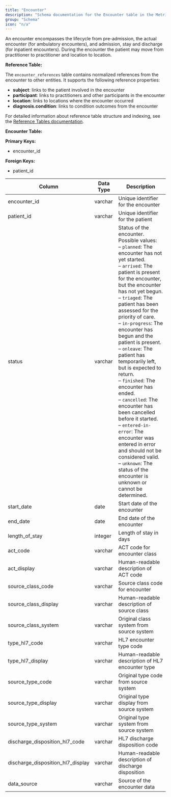 ```yaml
---
title: "Encounter"
description: "Schema documentation for the Encounter table in the Metriport data model"
group: "Schema"
icon: "n/a"
---
```


An encounter encompasses the lifecycle from pre-admission, the actual encounter (for ambulatory encounters), and admission, stay and discharge (for inpatient encounters). During the encounter the patient may move from practitioner to practitioner and location to location.

**Reference Table:**

The `encounter_references` table contains normalized references from the encounter to other entities. It supports the following reference properties:
* **subject**: links to the patient involved in the encounter
* **participant**: links to practitioners and other participants in the encounter
* **location**: links to locations where the encounter occurred
* **diagnosis.condition**: links to condition outcomes from the encounter

For detailed information about reference table structure and indexing, see the [Reference Tables documentation](/medical-api/handling-data/schema/reference-tables).

**Encounter Table:**

**Primary Keys:**
* encounter_id

**Foreign Keys:**
* patient_id

| Column | Data Type | Description |
| ------ | --------- | ----------- |
| encounter_id | varchar | Unique identifier for the encounter |
| patient_id | varchar | Unique identifier for the patient |
| status | varchar | Status of the encounter. Possible values:<br/>– <code>planned</code>: The encounter has not yet started.<br/>– <code>arrived</code>: The patient is present for the encounter, but the encounter has not yet begun.<br/>– <code>triaged</code>: The patient has been assessed for the priority of care.<br/>– <code>in-progress</code>: The encounter has begun and the patient is present.<br/>– <code>onleave</code>: The patient has temporarily left, but is expected to return.<br/>– <code>finished</code>: The encounter has ended.<br/>– <code>cancelled</code>: The encounter has been cancelled before it started.<br/>– <code>entered-in-error</code>: The encounter was entered in error and should not be considered valid.<br/>– <code>unknown</code>: The status of the encounter is unknown or cannot be determined.|
| start_date | date | Start date of the encounter |
| end_date | date | End date of the encounter |
| length_of_stay | integer | Length of stay in days |
| act_code | varchar | ACT code for encounter class |
| act_display | varchar | Human-readable description of ACT code |
| source_class_code | varchar | Source class code for encounter |
| source_class_display | varchar | Human-readable description of source class |
| source_class_system | varchar | Original class system from source system |
| type_hl7_code | varchar | HL7 encounter type code |
| type_hl7_display | varchar | Human-readable description of HL7 encounter type |
| source_type_code | varchar | Original type code from source system |
| source_type_display | varchar | Original type display from source system |
| source_type_system | varchar | Original type system from source system |
| discharge_disposition_hl7_code | varchar | HL7 discharge disposition code |
| discharge_disposition_hl7_display | varchar | Human-readable description of discharge disposition |
| data_source | varchar | Source of the encounter data |
